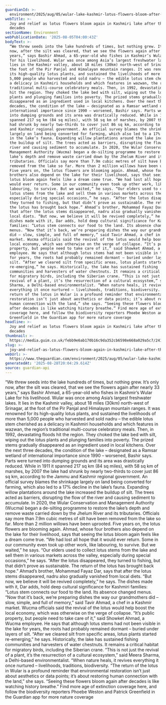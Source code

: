 ```yaml
---
guardianId: >-
  environment/2025/aug/05/wular-lake-kashmir-lotus-flowers-bloom-after-three-decades-aoe
webTitle: >-
  Joy and relief as lotus flowers bloom again in Kashmiri lake after three
  decades
sectionName: Environment
webPublicationDate: '2025-08-05T04:00:43Z'
bodyText: >-
  “We threw seeds into the lake hundreds of times, but nothing grew. It’s only
  now, after the silt was cleared, that we see the flowers again after nearly 33
  years,” says Bashir Ahmad, a 65-year-old who fishes in Kashmir’s Wular Lake
  for his livelihood. Wular was once among Asia’s largest freshwater lakes. It
  lies in the Kashmir valley, about 18 miles (30km) north-west of Srinagar, at
  the foot of the Pir Panjal and Himalayan mountain ranges. It was renowned for
  its high-quality lotus plants, and sustained the livelihoods of more than
  5,000 people who harvested and sold nadru – the edible lotus stem cherished as
  a delicacy in Kashmiri households and which features in wazwan, the region’s
  traditional multi-course celebratory meals. Then, in 1992, devastating floods
  hit the region. They choked the lake bed with silt, wiping out the lotus
  plants and plunging families into poverty. The prized stems gradually
  disappeared as an ingredient used in local kitchens. Over the next three
  decades, the condition of the lake – designated as a Ramsar wetland of
  international importance since 1990 – worsened, Bashir says. Parts were turned
  into dumping grounds and its area was drastically reduced. While in 1911 it
  spanned 217 sq km (84 sq miles), with 58 sq km of marshes, by 2007 the lake
  had shrunk by nearly two-thirds to cover just 86 sq km, according to the Jammu
  and Kashmir regional government. An official survey blames the shrinkage
  largely on land being converted for farming, which also led to a 17% decline
  in the lake’s fauna. Expanding willow plantations around the lake increased
  the buildup of silt. The trees acted as barriers, disrupting the flow of the
  river and causing sediment to accumulate. In 2020, the Wular Conservation and
  Management Authority (Wucma) began a de-silting programme to restore the
  lake’s depth and remove waste carried down by the Jhelum River and its
  tributaries. Officials say more than 7.9m cubic metres of silt have been
  removed from the lake so far. More than 2 million willows have been uprooted.
  Five years on, the lotus flowers are blooming again. Ahmad, whose four
  brothers also depend on the lake for their livelihood, says that seeing the
  lotus bloom again feels like a dream come true. “We had lost all hope that it
  would ever return. Some in our community even took up other work, like
  labouring, to survive. But we waited,” he says. “Our elders used to collect
  lotus stems from the lake and sell them in various markets across the valley,
  especially during special occasions,” he says. “After the lotus disappeared,
  they turned to fishing, but that didn’t prove as sustainable. The return of
  the lotus has brought back hope.” Ahmad’s brother, Mohammad Fayaz Dar, says
  that after the lotus stems disappeared, nadru also gradually vanished from
  local diets. “But now, we believe it will be revived completely,” he says. The
  dishes made with it, Dar adds, hold deep cultural significance for Kashmiri
  families: “Lotus stem connects our food to the land. Its absence changed
  menus. “Now that it’s back, we’re preparing dishes the way our grandmothers
  did – slow, simple, and full of memory,” said Tavir Ahmad, a chef in a Kashmir
  market. Wucma officials said the revival of the lotus would help boost the
  local economy, which was otherwise on the verge of collapse. “It’s public
  property, but people need to take care of it,” said Showket Ahmad, a Wucma
  employee. He says that although lotus stems had not been visible in the lake
  for years, the roots had probably remained dormant – buried under layers of
  silt. “After we cleared silt from specific areas, lotus plants started
  re-emerging,” he says. Historically, the lake has sustained fishing
  communities and harvesters of water chestnuts. It remains a critical habitat
  for migratory birds, including the Siberian crane. “This is not just the
  revival of a plant, it’s the resurrection of a cultural ecosystem,” said Meera
  Sharma, a Delhi-based environmentalist. “When nature heals, it revives
  everything it once nurtured – livelihoods, traditions, biodiversity. “The
  return of the lotus in Wular is a profound reminder that environmental
  restoration isn’t just about aesthetics or data points; it’s about restoring
  human connection with the land,” she says. “Seeing these flowers bloom again
  after decades is like watching history breathe.” Find more age of extinction
  coverage here, and follow the biodiversity reporters Phoebe Weston and Patrick
  Greenfield in the Guardian app for more nature coverage
headline: >-
  Joy and relief as lotus flowers bloom again in Kashmiri lake after three
  decades
thumbnail: >-
  https://media.guim.co.uk/febb9e6ab170b16c9da352cb6598e668a029a5c7/241_722_2157_1726/500.jpg
slug: >-
  joy-and-relief-as-lotus-flowers-bloom-again-in-kashmiri-lake-after-three-decades
webUrl: >-
  https://www.theguardian.com/environment/2025/aug/05/wular-lake-kashmir-lotus-flowers-bloom-after-three-decades-aoe
generatedAt: '2025-08-28T20:04:29.614Z'
source: guardian-api
---
```

“We threw seeds into the lake hundreds of times, but nothing grew. It’s only now, after the silt was cleared, that we see the flowers again after nearly 33 years,” says Bashir Ahmad, a 65-year-old who fishes in Kashmir’s Wular Lake for his livelihood. Wular was once among Asia’s largest freshwater lakes. It lies in the Kashmir valley, about 18 miles (30km) north-west of Srinagar, at the foot of the Pir Panjal and Himalayan mountain ranges. It was renowned for its high-quality lotus plants, and sustained the livelihoods of more than 5,000 people who harvested and sold nadru – the edible lotus stem cherished as a delicacy in Kashmiri households and which features in wazwan, the region’s traditional multi-course celebratory meals. Then, in 1992, devastating floods hit the region. They choked the lake bed with silt, wiping out the lotus plants and plunging families into poverty. The prized stems gradually disappeared as an ingredient used in local kitchens. Over the next three decades, the condition of the lake – designated as a Ramsar wetland of international importance since 1990 – worsened, Bashir says. Parts were turned into dumping grounds and its area was drastically reduced. While in 1911 it spanned 217 sq km (84 sq miles), with 58 sq km of marshes, by 2007 the lake had shrunk by nearly two-thirds to cover just 86 sq km, according to the Jammu and Kashmir regional government. An official survey blames the shrinkage largely on land being converted for farming, which also led to a 17% decline in the lake’s fauna. Expanding willow plantations around the lake increased the buildup of silt. The trees acted as barriers, disrupting the flow of the river and causing sediment to accumulate. In 2020, the Wular Conservation and Management Authority (Wucma) began a de-silting programme to restore the lake’s depth and remove waste carried down by the Jhelum River and its tributaries. Officials say more than 7.9m cubic metres of silt have been removed from the lake so far. More than 2 million willows have been uprooted. Five years on, the lotus flowers are blooming again. Ahmad, whose four brothers also depend on the lake for their livelihood, says that seeing the lotus bloom again feels like a dream come true. “We had lost all hope that it would ever return. Some in our community even took up other work, like labouring, to survive. But we waited,” he says. “Our elders used to collect lotus stems from the lake and sell them in various markets across the valley, especially during special occasions,” he says. “After the lotus disappeared, they turned to fishing, but that didn’t prove as sustainable. The return of the lotus has brought back hope.” Ahmad’s brother, Mohammad Fayaz Dar, says that after the lotus stems disappeared, nadru also gradually vanished from local diets. “But now, we believe it will be revived completely,” he says. The dishes made with it, Dar adds, hold deep cultural significance for Kashmiri families: “Lotus stem connects our food to the land. Its absence changed menus. “Now that it’s back, we’re preparing dishes the way our grandmothers did – slow, simple, and full of memory,” said Tavir Ahmad, a chef in a Kashmir market. Wucma officials said the revival of the lotus would help boost the local economy, which was otherwise on the verge of collapse. “It’s public property, but people need to take care of it,” said Showket Ahmad, a Wucma employee. He says that although lotus stems had not been visible in the lake for years, the roots had probably remained dormant – buried under layers of silt. “After we cleared silt from specific areas, lotus plants started re-emerging,” he says. Historically, the lake has sustained fishing communities and harvesters of water chestnuts. It remains a critical habitat for migratory birds, including the Siberian crane. “This is not just the revival of a plant, it’s the resurrection of a cultural ecosystem,” said Meera Sharma, a Delhi-based environmentalist. “When nature heals, it revives everything it once nurtured – livelihoods, traditions, biodiversity. “The return of the lotus in Wular is a profound reminder that environmental restoration isn’t just about aesthetics or data points; it’s about restoring human connection with the land,” she says. “Seeing these flowers bloom again after decades is like watching history breathe.” Find more age of extinction coverage here, and follow the biodiversity reporters Phoebe Weston and Patrick Greenfield in the Guardian app for more nature coverage
